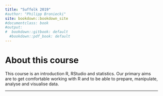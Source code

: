 ```yaml
---
title: "Suffolk 2019"
#author: "Philipp Broniecki"
site: bookdown::bookdown_site
#documentclass: book
#output:
#  bookdown::gitbook: default
  #bookdown::pdf_book: default
---
```


# About this course {-}

This course is an introduction R, RStudio and statistics. Our primary aims are to get comfortable working with R and to be able to prepare, manipulate, analyse and visualise data.

----

